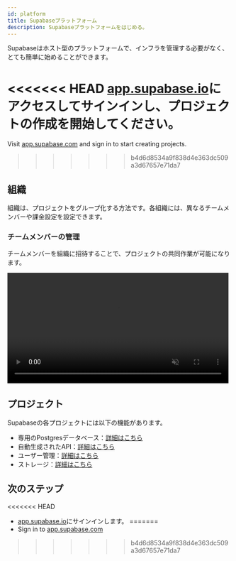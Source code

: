 ```yaml
---
id: platform
title: Supabaseプラットフォーム
description: Supabaseプラットフォームをはじめる。
---
```



Supabaseはホスト型のプラットフォームで、インフラを管理する必要がなく、とても簡単に始めることができます。

<<<<<<< HEAD
[app.supabase.io](https://app.supabase.io)にアクセスしてサインインし、プロジェクトの作成を開始してください。
=======
Visit [app.supabase.com](https://app.supabase.com) and sign in to start creating projects.
>>>>>>> b4d6d8534a9f838d4e363dc509a3d67657e71da7

## 組織

組織は、プロジェクトをグループ化する方法です。各組織には、異なるチームメンバーや課金設定を設定できます。

### チームメンバーの管理

チームメンバーを組織に招待することで、プロジェクトの共同作業が可能になります。

<video width="99%" muted playsInline controls="true">
<source src="/docs/videos/invite-team.mp4" type="video/mp4" muted playsInline />
</video>

## プロジェクト

Supabaseの各プロジェクトには以下の機能があります。

- 専用のPostgresデータベース：[詳細はこちら](/docs/guides/database)
- 自動生成されたAPI：[詳細はこちら](/docs/guides/api)
- ユーザー管理：[詳細はこちら](/docs/guides/auth)
- ストレージ：[詳細はこちら](/docs/guides/storage)

## 次のステップ

<<<<<<< HEAD
- [app.supabase.io](https://app.supabase.io)にサインインします。
=======
- Sign in to [app.supabase.com](https://app.supabase.com)
>>>>>>> b4d6d8534a9f838d4e363dc509a3d67657e71da7
